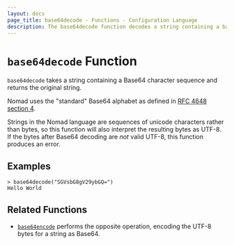 ```yaml
---
layout: docs
page_title: base64decode - Functions - Configuration Language
description: The base64decode function decodes a string containing a base64 sequence.
---
```


# `base64decode` Function

`base64decode` takes a string containing a Base64 character sequence and
returns the original string.

Nomad uses the "standard" Base64 alphabet as defined in
[RFC 4648 section 4](https://tools.ietf.org/html/rfc4648#section-4).

Strings in the Nomad language are sequences of unicode characters rather
than bytes, so this function will also interpret the resulting bytes as
UTF-8. If the bytes after Base64 decoding are _not_ valid UTF-8, this function
produces an error.

## Examples

```shell-session
> base64decode("SGVsbG8gV29ybGQ=")
Hello World
```

## Related Functions

- [`base64encode`](/nomad/docs/job-specification/hcl2/functions/encoding/base64encode) performs the opposite operation,
  encoding the UTF-8 bytes for a string as Base64.
